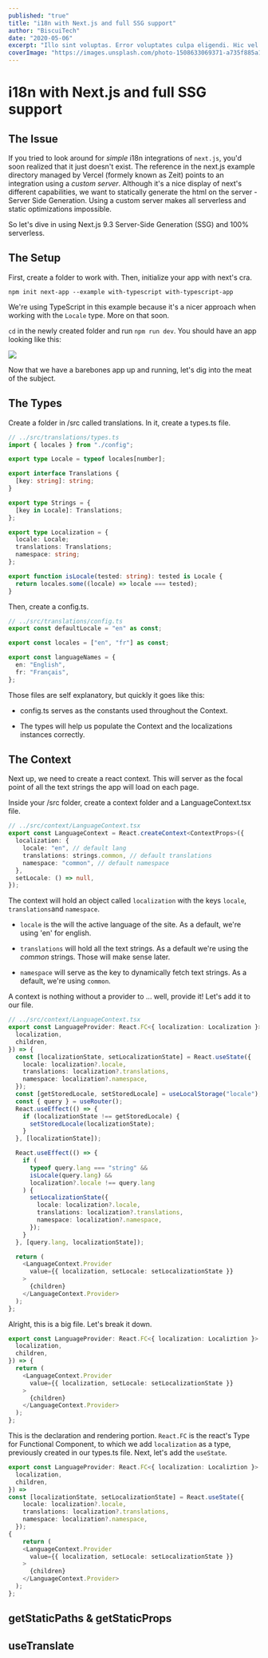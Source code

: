 ---
published: "true"
title: "i18n with Next.js and full SSG support"
author: "BiscuiTech"
date: "2020-05-06"
excerpt: "Illo sint voluptas. Error voluptates culpa eligendi. Hic vel totam vitae illo. Non aliquid explicabo necessitatibus unde. Sed exercitationem placeat consectetur nulla deserunt vel. Iusto corrupti dicta."
coverImage: "https://images.unsplash.com/photo-1508633069371-a735f885a1c7?ixlib=rb-1.2.1&ixid=eyJhcHBfaWQiOjEyMDd9&auto=format&fit=crop&w=600&q=80"
---

# i18n with Next.js and full SSG support

## The Issue

If you tried to look around for _simple_ i18n integrations of `next.js`, you'd soon realized that it just doesn't exist. The reference in the next.js example directory managed by Vercel (formely known as Zeit) points to an integration using a _custom server_. Although it's a nice display of next's different capabilities, we want to statically generate the html on the server - Server Side Generation. Using a custom server makes all serverless and static optimizations impossible.

So let's dive in using Next.js 9.3 Server-Side Generation (SSG) and 100% serverless.

## The Setup

First, create a folder to work with. Then, initialize your app with next's cra.

```shell
npm init next-app --example with-typescript with-typescript-app
```

We're using TypeScript in this example because it's a nicer approach when working with the `Locale` type. More on that soon.

`cd` in the newly created folder and run `npm run dev`. You should have an app looking like this:

![](/content/blog/images/2020-05-04-17-25-39-image.png)

Now that we have a barebones app up and running, let's dig into the meat of the subject.

## The Types

Create a folder in /src called translations. In it, create a types.ts file.

```typescript
// ../src/translations/types.ts
import { locales } from "./config";

export type Locale = typeof locales[number];

export interface Translations {
  [key: string]: string;
}

export type Strings = {
  [key in Locale]: Translations;
};

export type Localization = {
  locale: Locale;
  translations: Translations;
  namespace: string;
};

export function isLocale(tested: string): tested is Locale {
  return locales.some((locale) => locale === tested);
}
```

Then, create a config.ts.

```typescript
// ../src/translations/config.ts
export const defaultLocale = "en" as const;

export const locales = ["en", "fr"] as const;

export const languageNames = {
  en: "English",
  fr: "Français",
};
```

Those files are self explanatory, but quickly it goes like this:

- config.ts serves as the constants used throughout the Context.

- The types will help us populate the Context and the localizations instances correctly.

## The Context

Next up, we need to create a react context. This will server as the focal point of all the text strings the app will load on each page.

Inside your /src folder, create a context folder and a LanguageContext.tsx file.

```typescript
// ../src/context/LanguageContext.tsx
export const LanguageContext = React.createContext<ContextProps>({
  localization: {
    locale: "en", // default lang
    translations: strings.common, // default translations
    namespace: "common", // default namespace
  },
  setLocale: () => null,
});
```

The context will hold an object called `localization` with the keys `locale`, `translations`and `namespace`.

- `locale` is the will the active language of the site. As a default, we're using 'en' for english.

- `translations` will hold all the text strings. As a default we're using the _common_ strings. Those will make sense later.

- `namespace` will serve as the key to dynamically fetch text strings. As a default, we're using `common`.

A context is nothing without a provider to ... well, provide it! Let's add it to our file.

```typescript
// ../src/context/LanguageContext.tsx
export const LanguageProvider: React.FC<{ localization: Localization }> = ({
  localization,
  children,
}) => {
  const [localizationState, setLocalizationState] = React.useState({
    locale: localization?.locale,
    translations: localization?.translations,
    namespace: localization?.namespace,
  });
  const [getStoredLocale, setStoredLocale] = useLocalStorage("locale");
  const { query } = useRouter();
  React.useEffect(() => {
    if (localizationState !== getStoredLocale) {
      setStoredLocale(localizationState);
    }
  }, [localizationState]);

  React.useEffect(() => {
    if (
      typeof query.lang === "string" &&
      isLocale(query.lang) &&
      localization?.locale !== query.lang
    ) {
      setLocalizationState({
        locale: localization?.locale,
        translations: localization?.translations,
        namespace: localization?.namespace,
      });
    }
  }, [query.lang, localizationState]);

  return (
    <LanguageContext.Provider
      value={{ localization, setLocale: setLocalizationState }}
    >
      {children}
    </LanguageContext.Provider>
  );
};
```

Alright, this is a big file. Let's break it down.

```typescript
export const LanguageProvider: React.FC<{ localization: Localiztion }> = ({
  localization,
  children,
}) => {
  return (
    <LanguageContext.Provider
      value={{ localization, setLocale: setLocalizationState }}
    >
      {children}
    </LanguageContext.Provider>
  );
};
```

This is the declaration and rendering portion. `React.FC` is the react's Type for Functional Component, to which we add `localization` as a type, previously created in our types.ts file. Next, let's add the `useState`.

```typescript
export const LanguageProvider: React.FC<{ localization: Localiztion }> = ({
  localization,
  children,
}) =>
const [localizationState, setLocalizationState] = React.useState({
    locale: localization?.locale,
    translations: localization?.translations,
    namespace: localization?.namespace,
  });
{
    return (
    <LanguageContext.Provider
      value={{ localization, setLocale: setLocalizationState }}
    >
      {children}
    </LanguageContext.Provider>
  );
};
```

## getStaticPaths & getStaticProps

## useTranslate
